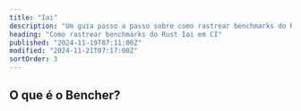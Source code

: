 ```yaml
---
title: "Iai"
description: "Um guia passo a passo sobre como rastrear benchmarks do Rust Iai em CI"
heading: "Como rastrear benchmarks do Rust Iai em CI"
published: "2024-11-19T07:11:00Z"
modified: "2024-11-21T07:17:00Z"
sortOrder: 3
---
```



<Intro
  text="como executar benchmarks de código Rust com Iai"
  url="/pt/learn/benchmarking/rust/iai/"
/>

## O que é o Bencher?

<BencherIntro />

<Steps
  adapter="rust_iai"
  url="/pt/docs/explanation/adapters/#-rust-iai"
  name="Iai"
/>

<RustIai />

<br />

<CallToAction />
